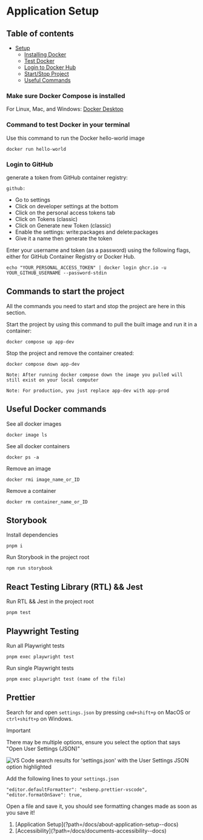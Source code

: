 
# Application Setup

## Table of contents

- [Setup](#setup)
  - [Installing Docker](#make-sure-docker-compose-is-installed)
  - [Test Docker](#command-to-test-docker-in-your-terminal)
  - [Login to Docker Hub](#login-to-docker-hub)
  - [Start/Stop Project](#commands-to-start-the-project)
  - [Useful Commands](#useful-docker-commands)

### Make sure Docker Compose is installed

For Linux, Mac, and Windows: [Docker Desktop](https://docs.docker.com/desktop/install/linux-install/)

### Command to test Docker in your terminal

Use this command to run the Docker hello-world image

```
docker run hello-world
```

### Login to GitHub

generate a token from GitHub container registry:

`github:`

- Go to settings
- Click on developer settings at the bottom
- Click on the personal access tokens tab
- Click on Tokens (classic)
- Click on Generate new Token (classic)
- Enable the settings: write:packages and delete:packages
- Give it a name then generate the token

Enter your username and token (as a password) using the following flags, either for GitHub Container Registry or Docker
Hub.

```
echo "YOUR_PERSONAL_ACCESS_TOKEN" | docker login ghcr.io -u YOUR_GITHUB_USERNAME --password-stdin
```

## Commands to start the project

All the commands you need to start and stop the project are here in this section.

Start the project by using this command to pull the built image and run it in a container:

```
docker compose up app-dev
```

Stop the project and remove the container created:

```
docker compose down app-dev
```

`Note: After running docker compose down the image you pulled will still exist on your local computer`

`Note: For production, you just replace app-dev with app-prod`

## Useful Docker commands

See all docker images

```
docker image ls
```

See all docker containers

```
docker ps -a
```

Remove an image

```
docker rmi image_name_or_ID
```

Remove a container

```
docker rm container_name_or_ID
```

## Storybook

Install dependencies

```
pnpm i
```

Run Storybook in the project root

```
npm run storybook
```

## React Testing Library (RTL) && Jest

Run RTL && Jest in the project root

```
pnpm test
```

## Playwright Testing

Run all Playwright tests

```
pnpm exec playwright test
```

Run single Playwright tests

```
pnpm exec playwright test (name of the file)
```

## Prettier

Search for and open `settings.json` by pressing `cmd+shift+p` on MacOS or `ctrl+shift+p` on Windows.

> [!IMPORTANT]
> There may be multiple options, ensure you select the option that says "Open User Settings (JSON)"

<Image
  alt="VS Code search results for 'settings.json' with the User Settings JSON option highlighted"
  src={settingsPrettier}
/>

Add the following lines to your `settings.json`

```
"editor.defaultFormatter": "esbenp.prettier-vscode",
"editor.formatOnSave": true,
```

Open a file and save it, you should see formatting changes made as soon as you save it!

<ol className="doc_nav_links">
  <li>[Application Setup](?path=/docs/about-application-setup--docs)</li>
  <li>[Accessibility](?path=/docs/documents-accessibility--docs)</li>
</ol>
